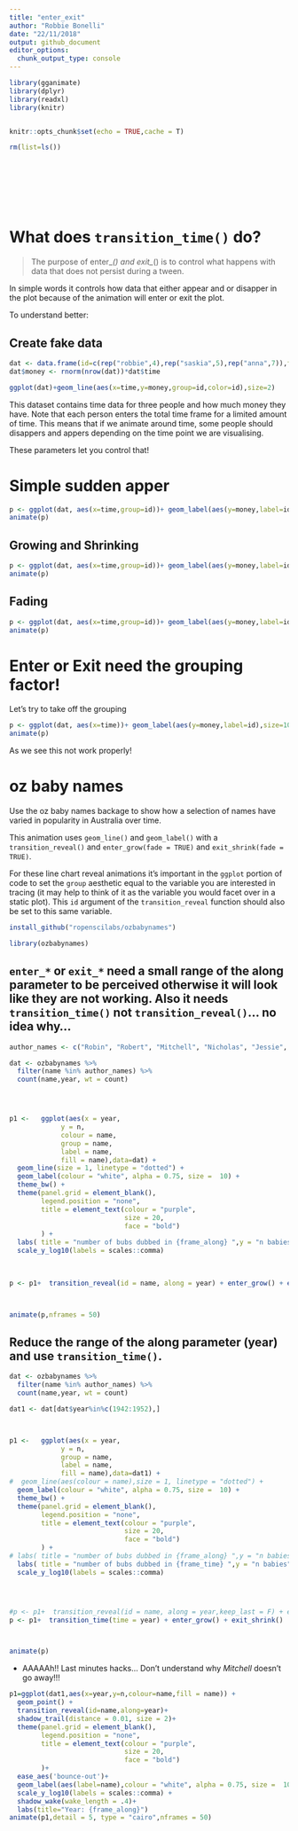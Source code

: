 ```yaml
---
title: "enter_exit"
author: "Robbie Bonelli"
date: "22/11/2018"
output: github_document
editor_options: 
  chunk_output_type: console
---
```


```r
library(gganimate)
library(dplyr)
library(readxl)
library(knitr)


knitr::opts_chunk$set(echo = TRUE,cache = T)

rm(list=ls())









```

# What does `transition_time()` do?

> The purpose of enter_*() and exit_*() is to control what happens with data that does not persist during a tween. 


In simple words it controls how data that either appear and or disapper in the plot because of the animation will enter or exit the plot.


To understand better:


## Create fake data
```r
dat <- data.frame(id=c(rep("robbie",4),rep("saskia",5),rep("anna",7)),time=c(1:4,2:6,4:10))
dat$money <- rnorm(nrow(dat))*dat$time

ggplot(dat)+geom_line(aes(x=time,y=money,group=id,color=id),size=2)

```


This dataset contains time data for three people and how much money they have. Note that each person enters the total time frame for a limited amount of time. This means that if we animate around time, some people should disappers and appers depending on the time point we are visualising.

These parameters let you control that!




# Simple sudden apper


```r

p <- ggplot(dat, aes(x=time,group=id))+ geom_label(aes(y=money,label=id,color=id),size=10) +  transition_time(time=time)+enter_appear()+exit_disappear()
animate(p)

```




## Growing and Shrinking
```r

p <- ggplot(dat, aes(x=time,group=id))+ geom_label(aes(y=money,label=id,color=id),size=10) +  transition_time(time=time)+enter_grow()+exit_shrink()
animate(p)

```





## Fading

```r

p <- ggplot(dat, aes(x=time,group=id))+ geom_label(aes(y=money,label=id,color=id),size=10) +  transition_time(time=time)+enter_fade()+exit_fade()
animate(p)

```






# Enter or Exit need the grouping factor!

Let's try to take off the grouping


```r

p <- ggplot(dat, aes(x=time))+ geom_label(aes(y=money,label=id),size=10) +  transition_time(time=time)+enter_appear()+exit_disappear()
animate(p)

```

As we see this not work properly!


# oz baby names

Use the oz baby names backage to show how a selection of names have varied in popularity in Australia over time.

This animation uses
  `geom_line()` and `geom_label()`
  with a 
  `transition_reveal()`
  and `enter_grow(fade = TRUE)` and  `exit_shrink(fade = TRUE)`.
  
For these line chart reveal animations it's important in the `ggplot` portion of code to set the `group` aesthetic equal to the variable you are interested in tracing (it may help to think of it as the variable you would facet over in a static plot). This `id` argument of the `transition_reveal` function should also be set to this same variable.


```r
install_github("ropenscilabs/ozbabynames")
```


```r
library(ozbabynames)

```


## `enter_*` or `exit_*` need a  **small range of the along parameter** to be perceived otherwise it will look like they are not working. Also it needs `transition_time()` not `transition_reveal()`... no idea why...

```r
author_names <- c("Robin", "Robert", "Mitchell", "Nicholas", "Jessie", "Jessica")

dat <- ozbabynames %>%
  filter(name %in% author_names) %>%
  count(name,year, wt = count) 




p1 <-   ggplot(aes(x = year, 
             y = n,
             colour = name,
             group = name,
             label = name,
             fill = name),data=dat) +
  geom_line(size = 1, linetype = "dotted") +
  geom_label(colour = "white", alpha = 0.75, size =  10) +
  theme_bw() +
  theme(panel.grid = element_blank(),
        legend.position = "none",
        title = element_text(colour = "purple",
                             size = 20,
                             face = "bold")
        ) +
  labs( title = "number of bubs dubbed in {frame_along} ",y = "n babies" ) +
  scale_y_log10(labels = scales::comma) 

  
  
p <- p1+  transition_reveal(id = name, along = year) + enter_grow() + exit_shrink()



animate(p,nframes = 50)
```








## Reduce the range of the **along** parameter (year) and use `transition_time()`.


```r


dat <- ozbabynames %>%
  filter(name %in% author_names) %>%
  count(name,year, wt = count)

dat1 <- dat[dat$year%in%c(1942:1952),]



p1 <-   ggplot(aes(x = year, 
             y = n,
             group = name,
             label = name,
             fill = name),data=dat1) +
#  geom_line(aes(colour = name),size = 1, linetype = "dotted") +
  geom_label(colour = "white", alpha = 0.75, size =  10) +
  theme_bw() +
  theme(panel.grid = element_blank(),
        legend.position = "none",
        title = element_text(colour = "purple",
                             size = 20,
                             face = "bold")
        ) +
# labs( title = "number of bubs dubbed in {frame_along} ",y = "n babies" ) +
  labs( title = "number of bubs dubbed in {frame_time} ",y = "n babies" ) +
  scale_y_log10(labels = scales::comma) 




#p <- p1+  transition_reveal(id = name, along = year,keep_last = F) + enter_grow() 
p <- p1+  transition_time(time = year) + enter_grow() + exit_shrink()



animate(p)

```


* AAAAAh!! Last minutes hacks... Don't understand why *Mitchell* doesn't go away!!!

```r
p1=ggplot(dat1,aes(x=year,y=n,colour=name,fill = name)) + 
  geom_point() +
  transition_reveal(id=name,along=year)+
  shadow_trail(distance = 0.01, size = 2)+
  theme(panel.grid = element_blank(),
        legend.position = "none",
        title = element_text(colour = "purple",
                             size = 20,
                             face = "bold")
        )+
  ease_aes('bounce-out')+
  geom_label(aes(label=name),colour = "white", alpha = 0.75, size =  10) +
  scale_y_log10(labels = scales::comma) +
  shadow_wake(wake_length = .4)+
  labs(title="Year: {frame_along}")
animate(p1,detail = 5, type = "cairo",nframes = 50)
```


